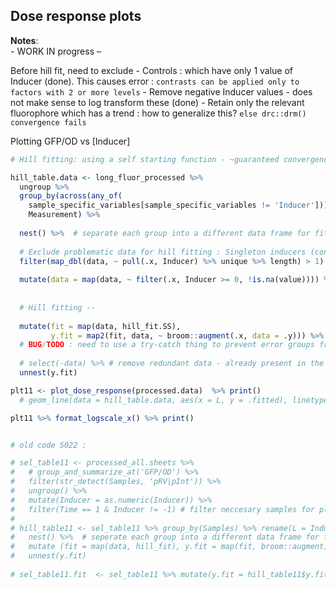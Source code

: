 ## Dose response plots

**Notes**:  
 - WORK IN progress --
 
 Before hill fit, need to exclude
 - Controls : which have only 1 value of Inducer (done). This causes error : `contrasts can be applied only to factors with 2 or more levels`
 - Remove negative Inducer values - does not make sense to log transform these (done)
 - Retain only the relevant fluorophore which has a trend : how to generalize this? `else drc::drm() convergence fails`
 
 <!-- - *AHL is in uM and Ara is in mM* -->

Plotting GFP/OD vs [Inducer]

```r

# Hill fitting: using a self starting function - ~guaranteed convergence // move into the plot_dose_response function

hill_table.data <- long_fluor_processed %>%
  ungroup %>%
  group_by(across(any_of(
    sample_specific_variables[sample_specific_variables != 'Inducer'])), # group by groupers but inducer
    Measurement) %>%
  
  nest() %>%  # separate each group into a different data frame for fitting
  
  # Exclude problematic data for hill fitting : Singleton inducers (controls), negative inducer values and NA values for measurement
  filter(map_dbl(data, ~ pull(.x, Inducer) %>% unique %>% length) > 1) %>% # retain if > 1 unique inducer value 
  
  mutate(data = map(data, ~ filter(.x, Inducer >= 0, !is.na(value)))) %>% # retain all inducer values >= 0 ; finite value of measurement
  
  
  # Hill fitting --
  
  mutate(fit = map(data, hill_fit.SS), 
         y.fit = map2(fit, data, ~ broom::augment(.x, data = .y))) %>% # call hill fitting function on a single time point data 
  # BUG/TODO : need to use a try-catch thing to prevent error groups from holding up the fitting // purr::safely/possibly()
  
  # select(-data) %>% # remove redundant data - already present in the augmented y.fit : make conditional if hill works
  unnest(y.fit)

plt11 <- plot_dose_response(processed.data)  %>% print()
  # geom_line(data = hill_table.data, aes(x = L, y = .fitted), linetype = 2)

plt11 %>% format_logscale_x() %>% print()


# old code S022 : 

# sel_table11 <- processed_all.sheets %>% 
#   # group_and_summarize_at('GFP/OD') %>% 
#   filter(str_detect(Samples, 'pRV|pInt')) %>% 
#   ungroup() %>% 
#   mutate(Inducer = as.numeric(Inducer)) %>% 
#   filter(Time == 1 & Inducer != -1) # filter neccesary samples for plotting ; by default mean and variance of GFP/RFP column
#   
# hill_table11 <- sel_table11 %>% group_by(Samples) %>% rename(L = Inducer, y = mean) %>% 
#   nest() %>%  # seperate each group into a different data frame for fitting
#   mutate (fit = map(data, hill_fit), y.fit = map(fit, broom::augment)) %>% # call hill fitting function on a single time point data
#   unnest(y.fit)
  
# sel_table11.fit  <- sel_table11 %>% mutate(y.fit = hill_table11$y.fit) # take the fit curve for plotting
```
